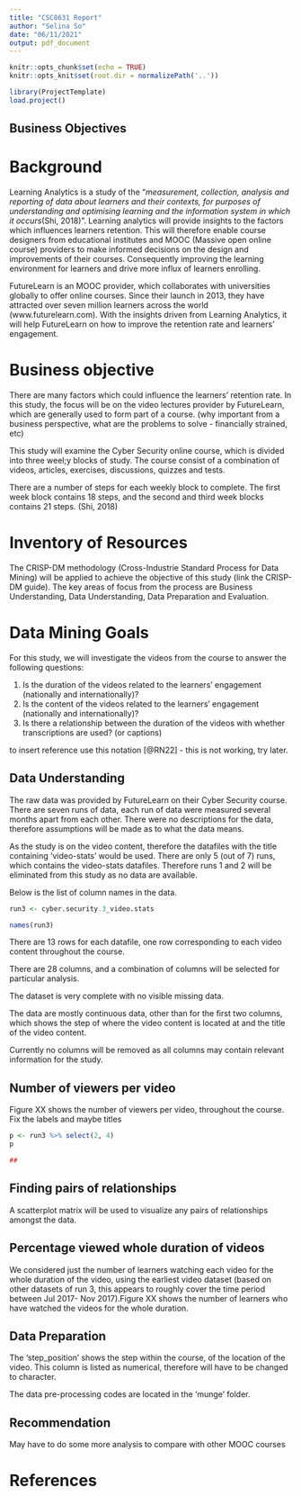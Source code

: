 ```yaml
---
title: "CSC8631 Report"
author: "Selina So"
date: "06/11/2021"
output: pdf_document
---
```


```r
knitr::opts_chunk$set(echo = TRUE)
knitr::opts_knit$set(root.dir = normalizePath('..'))
```

```r
library(ProjectTemplate)
load.project()
```

## Business Objectives

# Background

Learning Analytics is a study of the "*measurement, collection, analysis and reporting of data about learners and their contexts, for purposes of understanding and optimising learning and the information system in which it occurs*(Shi, 2018)". Learning analytics will provide insights to the factors which influences learners retention. This will therefore enable course designers from educational institutes and MOOC (Massive open online course) providers  to make informed decisions on the design and improvements of their courses. Consequently improving the learning environment for learners and drive more influx of learners enrolling. 

FutureLearn is an MOOC provider, which collaborates with universities globally to offer online courses. Since their launch in 2013, they have attracted over seven million learners across the world (www.futurelearn.com). With the insights driven from Learning Analytics, it will help FutureLearn on how to improve the retention rate and learners' engagement. 

# Business objective
There are many factors which could influence the learners' retention rate. In this study, the focus will be on the video lectures provider by FutureLearn, which are generally used to form part of a course. (why important from a business perspective, what are the problems to solve - financially strained, etc) 

This study will examine the Cyber Security online course, which is divided into three weel;y blocks of study. The course consist of a combination of videos, articles, exercises, discussions, quizzes and tests. 

There are a number of steps for each weekly block to complete. The first week block contains 18 steps, and the second and third week blocks contains 21 steps. (Shi, 2018) 

# Inventory of Resources

The CRISP-DM methodology (Cross-Industrie Standard Process for Data Mining) will be applied to achieve the objective of this study (link the CRISP-DM guide). The key areas of focus from the process are Business Understanding, Data Understanding, Data Preparation and Evaluation. 

# Data Mining Goals

For this study, we will investigate the videos from the course to answer the following questions:

1. Is the duration of the videos related to the learners' engagement (nationally and internationally)?
2. Is the content of the videos related to the learners' engagement (nationally and internationally)?
3. Is there a relationship between the duration of the videos with whether transcriptions are used? (or captions)

to insert reference use this notation [@RN22] - this is not working, try later.

## Data Understanding 

The raw data was provided by FutureLearn on their Cyber Security course. There are seven runs of data, each run of data were measured several months apart from each other. There were no descriptions for the data, therefore assumptions will be made as to what the data means. 

As the study is on the video content, therefore the datafiles with the title containing 'video-stats' would be used. There are only 5 (out of 7) runs, which contains the video-stats datafiles. Therefore runs 1 and 2 will be eliminated from this study as no data are available. 

Below is the list of column names in the data. 
```r
run3 <- cyber.security.3_video.stats

names(run3)
```
There are 13 rows for each datafile, one row corresponding to each video content throughout the course. 

There are 28 columns, and a combination of columns will be selected for particular analysis. 

The dataset is very complete with no visible missing data.

The data are mostly continuous data, other than for the first two columns, which shows the step of where the video content is located at and the title of the video content. 

Currently no columns will be removed as all columns may contain relevant information for the study. 




## Number of viewers per video

Figure XX shows the number of viewers per video, throughout the course. 
Fix the labels and maybe titles

```r
p <- run3 %>% select(2, 4)
p
```

```r
##
```
## Finding pairs of relationships
A scatterplot matrix will be used to visualize any pairs of relationships amongst the data.


## Percentage viewed whole duration of videos

We considered just the number of learners watching each video for the whole duration of the video, using the earliest video dataset (based on other datasets of run 3, this appears to roughly cover the time period between Jul 2017- Nov 2017).Figure XX shows the number of learners who have watched the videos for the whole duration.


## Data Preparation

The 'step_position' shows the step within the course, of the location of the video. This column is listed as numerical, therefore will have to be changed to character. 

The data pre-processing codes are located in the 'munge' folder.

## Recommendation
May have to do some more analysis to compare with other MOOC courses

# References
